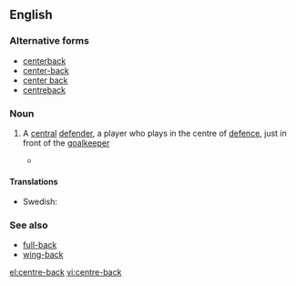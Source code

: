 ==English==

===Alternative forms===
*[[centerback]]
*[[center-back]]
*[[center back]]
*[[centreback]]

===Noun===
{{en-noun|head=[[centre]]-[[back]]}}

# {{context|soccer|lang=en}} A [[central]] [[defender]], a player who plays in the centre of [[defence]], just in front of the [[goalkeeper]]
#* {{quote-news
|year=2011
|date=March 1
|author=Phil McNulty 
|title=Chelsea   2 - 1   Man Utd
|work=BBC
|url=http://news.bbc.co.uk/sport2/hi/football/eng_prem/9405635.stm
|page=
|passage=Ferguson was incensed as referee Martin Atkinson pointed to the spot - and United's sense of injustice deepened when Nemanja Vidic was sent off in stoppage time after receiving a second yellow card for a foul on Ramires, ruling the '''centre-back''' out of the visit to Liverpool on Sunday. }}

====Translations====
{{trans-top|a central defender}}
* Swedish: {{t+|sv|mittback|c}}
{{trans-mid}}
{{trans-bottom}}

===See also===
*[[full-back]]
*[[wing-back]]

[[el:centre-back]]
[[vi:centre-back]]